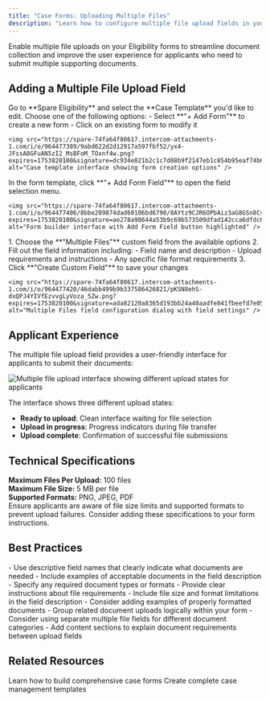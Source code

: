 ```yaml
---
title: "Case Forms: Uploading Multiple Files"
description: "Learn how to configure multiple file upload fields in your case forms to allow applicants to submit multiple documents at once."
---
```


Enable multiple file uploads on your Eligibility forms to streamline document collection and improve the user experience for applicants who need to submit multiple supporting documents.

## Adding a Multiple File Upload Field

<Steps>
  <Step title="Navigate to Case Template">
    Go to **Spare Eligibility** and select the **Case Template** you'd like to edit.
  </Step>
  
  <Step title="Access Form Builder">
    Choose one of the following options:
    - Select **"+ Add Form"** to create a new form
    - Click on an existing form to modify it
    
    <img src="https://spare-74fa64f80617.intercom-attachments-1.com/i/o/964477389/9abd622d2d12917a597fbf52/yx4-JFssA8GFuAN5zI2_MsBFoM_TOxnf4w.png?expires=1753820100&signature=dc934e021b2c1c7d88b9f2147eb1c854b95eaf74b6f785bde3ff3692798b677c&req=fSYjEs55nolWFb4f3HP0gGJM3aLduVKrmscE91KCdQVt3%2BmvLIYwQXUFGXhw%0AGTI%3D%0A" alt="Case template interface showing form creation options" />
  </Step>
  
  <Step title="Add Form Field">
    In the form template, click **"+ Add Form Field"** to open the field selection menu.
    
    <img src="https://spare-74fa64f80617.intercom-attachments-1.com/i/o/964477406/8bbe209874dad60106bd6790/8AYtz9CJR6OPbAiz3aG8GSn8Cswo0RAAHg.png?expires=1753820100&signature=ae278a98644a53b9c69b573509dfad142cca6dfdc600097257c261a0755402e1&req=fSYjEs55mYFZFb4f3HP0gFX2TdVUquSnApyscSwQmoxzaVCZtnEF17QMCHmA%0A9n4%3D%0A" alt="Form builder interface with Add Form Field button highlighted" />
  </Step>
  
  <Step title="Configure Multiple Files Field">
    1. Choose the **"Multiple Files"** custom field from the available options
    2. Fill out the field information including:
       - Field name and description
       - Upload requirements and instructions
       - Any specific file format requirements
    3. Click **"Create Custom Field"** to save your changes
    
    <img src="https://spare-74fa64f80617.intercom-attachments-1.com/i/o/964477420/46dabb499b9b337586426821/pKSN8ehS-dxQPJ4YIVfEzvvgLyVoza_5Zw.png?expires=1753820100&signature=ada82120a8365d193bb24a40aadfe041fbeefd7e05de4725ffa5d64e49c7043d&req=fSYjEs55mYNfFb4f3HP0gLmTY%2B4dzhEnE1TYrj9XLdHD6Bu8RrDxojIUUhMl%0Acd4%3D%0A" alt="Multiple Files field configuration dialog with field settings" />
  </Step>
</Steps>

## Applicant Experience

The multiple file upload field provides a user-friendly interface for applicants to submit their documents:

<img src="https://spare-74fa64f80617.intercom-attachments-1.com/i/o/964477429/82221dd1389b5228662919c7/3SvHhdnnfOJrbSbQQbPrGo_l6qZKuTuBIw.png?expires=1753820100&signature=cebae2f578f8b53a535356512653b9af7a295b5fdc6dcb2e8d1a27fec94d9429&req=fSYjEs55mYNWFb4f3HP0gK2dtswYbwGsjTAdRsOoqnHPGGN6y3r%2Fl8RQ4TJE%0AM8c%3D%0A" alt="Multiple file upload interface showing different upload states for applicants" />

The interface shows three different upload states:
- **Ready to upload**: Clean interface waiting for file selection
- **Upload in progress**: Progress indicators during file transfer
- **Upload complete**: Confirmation of successful file submissions

## Technical Specifications

<Card title="Upload Limits & Requirements" icon="info-circle">
  <div style={{ display: 'grid', gap: '12px' }}>
    <div>
      <strong>Maximum Files Per Upload:</strong> 100 files
    </div>
    <div>
      <strong>Maximum File Size:</strong> 5 MB per file
    </div>
    <div>
      <strong>Supported Formats:</strong> PNG, JPEG, PDF
    </div>
  </div>
</Card>

<Warning>
Ensure applicants are aware of file size limits and supported formats to prevent upload failures. Consider adding these specifications to your form instructions.
</Warning>

## Best Practices

<Accordion title="Optimization Tips">
  <AccordionItem title="Field Naming">
    - Use descriptive field names that clearly indicate what documents are needed
    - Include examples of acceptable documents in the field description
    - Specify any required document types or formats
  </AccordionItem>
  
  <AccordionItem title="User Instructions">
    - Provide clear instructions about file requirements
    - Include file size and format limitations in the field description
    - Consider adding examples of properly formatted documents
  </AccordionItem>
  
  <AccordionItem title="File Organization">
    - Group related document uploads logically within your form
    - Consider using separate multiple file fields for different document categories
    - Add content sections to explain document requirements between upload fields
  </AccordionItem>
</Accordion>

## Related Resources

<CardGroup cols={2}>
  <Card title="Creating Case Forms" icon="file-lines" href="/help-center/spare-eligibility/spare-eligibility-managing-case-templates/creating-and-editing-case-forms">
    Learn how to build comprehensive case forms
  </Card>
  <Card title="Building Case Templates" icon="hammer" href="/help-center/spare-eligibility/spare-eligibility-managing-case-templates/building-a-new-case-template">
    Create complete case management templates
  </Card>
</CardGroup>
